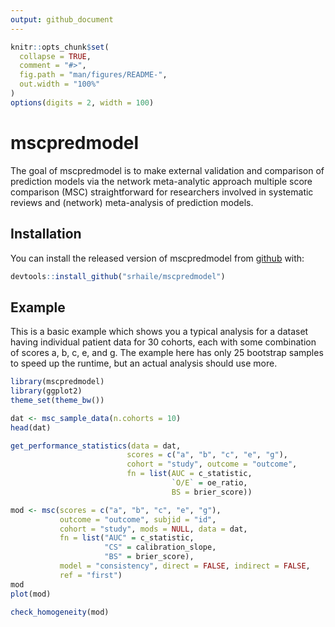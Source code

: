```yaml
---
output: github_document
---
```


<!-- README.md is generated from README.Rmd. Please edit that file -->

```r
knitr::opts_chunk$set(
  collapse = TRUE,
  comment = "#>",
  fig.path = "man/figures/README-",
  out.width = "100%"
)
options(digits = 2, width = 100)
```
# mscpredmodel

The goal of mscpredmodel is to make external validation and comparison of prediction models via the network meta-analytic approach multiple score comparison (MSC) straightforward for researchers involved in systematic reviews and (network) meta-analysis of prediction models.

## Installation

You can install the released version of mscpredmodel from [github](https://github.com/) with:

``` r
devtools::install_github("srhaile/mscpredmodel")
```

## Example

This is a basic example which shows you a typical analysis for a dataset having individual patient data for 30 cohorts, each with some combination of scores a, b, c, e, and g. The example here has only 25 bootstrap samples to speed up the runtime, but an actual analysis should use more.

```r
library(mscpredmodel)
library(ggplot2)
theme_set(theme_bw())

dat <- msc_sample_data(n.cohorts = 10)
head(dat)

get_performance_statistics(data = dat, 
                          scores = c("a", "b", "c", "e", "g"), 
                          cohort = "study", outcome = "outcome", 
                          fn = list(AUC = c_statistic, 
                                    `O/E` = oe_ratio,
                                    BS = brier_score))

mod <- msc(scores = c("a", "b", "c", "e", "g"),
           outcome = "outcome", subjid = "id",
           cohort = "study", mods = NULL, data = dat,
           fn = list("AUC" = c_statistic,
                     "CS" = calibration_slope,
                     "BS" = brier_score),
           model = "consistency", direct = FALSE, indirect = FALSE,
           ref = "first")
mod
plot(mod)

check_homogeneity(mod)

```

